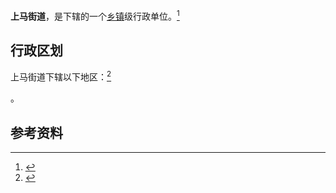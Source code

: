{{中国乡级行政区|14/10/81/004/000}}

'''上马街道'''，是{{PRC admin/fullname|14/10/81/004/000|3}}下辖的一个[[乡镇|乡镇]]级行政单位。<ref>{{PRC admin/ref sgc|{{PRC admin/parent|14/10/81/004/000}}}}</ref>

== 行政区划 ==

上马街道下辖以下地区：<ref>{{PRC admin/ref sgc|14/10/81/004/000}}</ref>

{{PRC admin/children|14/10/81/004/000}}。

== 参考资料 ==

{{reflist}}

{{行政区划小作品}}
{{PRC admin/navcat|14/10/81/004/000}}